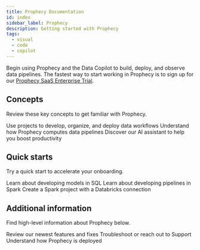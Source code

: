 ```yaml
---
title: Prophecy Documentation
id: index
sidebar_label: Prophecy
description: Getting started with Prophecy
tags:
  - visual
  - code
  - copilot
---
```



Begin using Prophecy and the Data Copilot to build, deploy, and observe data pipelines. The fastest way to start working in Prophecy is to sign up for our [Prophecy SaaS Enterprise Trial](https://app.prophecy.io/metadata/auth/signup).

## Concepts

Review these key concepts to get familiar with Prophecy.

<CardContainer>
  <Card title="Projects" to="./concepts/project">
    Use projects to develop, organize, and deploy data workflows
  </Card>
  <Card title="Fabrics" to="./concepts/fabrics">
    Understand how Prophecy computes data pipelines
  </Card>
  <Card title="Data Copilot" to="./copilot">
    Discover our AI assistant to help you boost productivity
  </Card>
</CardContainer>
<br />

## Quick starts

Try a quick start to accelerate your onboarding.

<CardContainer>
  <Card
    title="SQL Quick Start"
    to="./getting-started/quick-starts/sql-onboarding"
  >
    Learn about developing models in SQL
  </Card>
  <Card
    title="Spark Quick Start"
    to="./getting-started/quick-starts/spark-onboarding"
  >
    Learn about developing pipelines in Spark
  </Card>
  <Card
    title="Spark with Databricks"
    to="./getting-started/tutorials/spark-with-databricks"
  >
    Create a Spark project with a Databricks connection
  </Card>
</CardContainer>
<br />

## Additional information

Find high-level information about Prophecy below.

<CardContainer>
  <Card title="Release notes" to="./release_notes">
    Review our newest features and fixes
  </Card>
  <Card title="Getting help" to="./getting-help">
    Troubleshoot or reach out to Support
  </Card>
  <Card title="Administration" to="./administration">
    Understand how Prophecy is deployed
  </Card>
</CardContainer>
<br />
